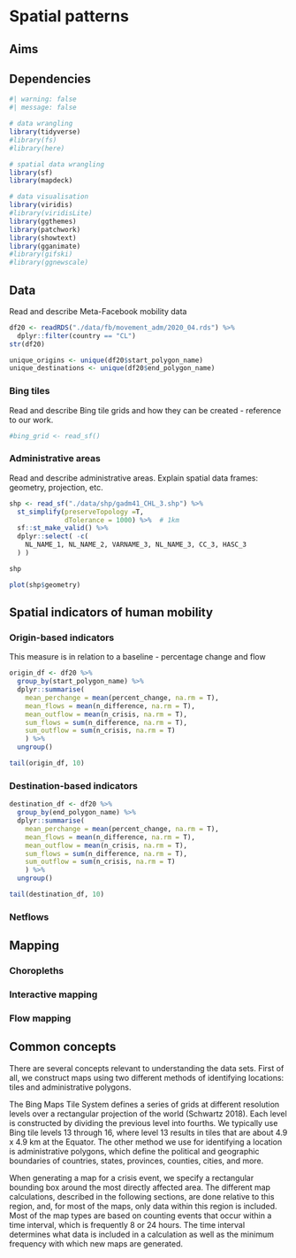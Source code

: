 # Spatial patterns

## Aims

## Dependencies

```r
#| warning: false
#| message: false

# data wrangling
library(tidyverse)
#library(fs)
#library(here)

# spatial data wrangling
library(sf)
library(mapdeck)

# data visualisation
library(viridis) 
#library(viridisLite)
library(ggthemes)
library(patchwork)
library(showtext)
library(gganimate)
#library(gifski)
#library(ggnewscale)
```

## Data

Read and describe Meta-Facebook mobility data

```r
df20 <- readRDS("./data/fb/movement_adm/2020_04.rds") %>% 
  dplyr::filter(country == "CL")
str(df20)
```

```r
unique_origins <- unique(df20$start_polygon_name)
unique_destinations <- unique(df20$end_polygon_name)
```

### Bing tiles

Read and describe Bing tile grids and how they can be created - reference to our work.

```r
#bing_grid <- read_sf()
```

### Administrative areas

Read and describe administrative areas. Explain spatial data frames: geometry, projection, etc.

```r
shp <- read_sf("./data/shp/gadm41_CHL_3.shp") %>% 
  st_simplify(preserveTopology =T,
              dTolerance = 1000) %>%  # 1km
  sf::st_make_valid() %>% 
  dplyr::select( -c(
    NL_NAME_1, NL_NAME_2, VARNAME_3, NL_NAME_3, CC_3, HASC_3
  ) )

shp
```

```r
plot(shp$geometry)
```

## Spatial indicators of human mobility

### Origin-based indicators

This measure is in relation to a baseline - percentage change and flow

```r
origin_df <- df20 %>% 
  group_by(start_polygon_name) %>% 
  dplyr::summarise(
    mean_perchange = mean(percent_change, na.rm = T),
    mean_flows = mean(n_difference, na.rm = T),
    mean_outflow = mean(n_crisis, na.rm = T),
    sum_flows = sum(n_difference, na.rm = T),
    sum_outflow = sum(n_crisis, na.rm = T)
    ) %>% 
  ungroup()

tail(origin_df, 10)
```

### Destination-based indicators

```r
destination_df <- df20 %>% 
  group_by(end_polygon_name) %>% 
  dplyr::summarise(
    mean_perchange = mean(percent_change, na.rm = T),
    mean_flows = mean(n_difference, na.rm = T),
    mean_outflow = mean(n_crisis, na.rm = T),
    sum_flows = sum(n_difference, na.rm = T),
    sum_outflow = sum(n_crisis, na.rm = T)
    ) %>% 
  ungroup()

tail(destination_df, 10)
```

### Netflows

## Mapping

### Choropleths

### Interactive mapping

### Flow mapping

## Common concepts

There are several concepts relevant to understanding the data sets. First of all, we construct maps using two different methods of identifying locations: tiles and administrative polygons.

The Bing Maps Tile System defines a series of grids at different resolution levels over a rectangular projection of the world (Schwartz 2018). Each level is constructed by dividing the previous level into fourths. We typically use Bing tile levels 13 through 16, where level 13 results in tiles that are about 4.9 x 4.9 km at the Equator. The other method we use for identifying a location is administrative polygons, which define the political and geographic boundaries of countries, states, provinces, counties, cities, and more.

When generating a map for a crisis event, we specify a rectangular bounding box around the most directly affected area. The different map calculations, described in the following sections, are done relative to this region, and, for most of the maps, only data within this region is included. Most of the map types are based on counting events that occur within a time interval, which is frequently 8 or 24 hours. The time interval determines what data is included in a calculation as well as the minimum frequency with which new maps are generated.

